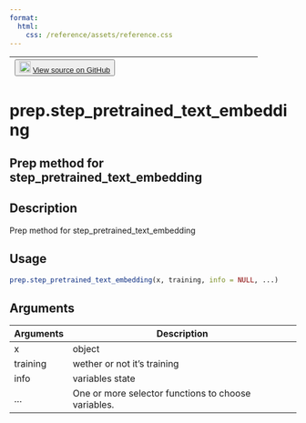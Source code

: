 ```yaml
---
format:
  html:
    css: /reference/assets/reference.css
---
```


| <button class="button"> ![](/reference/assets/GitHub-Mark-32px.png){width="20"} [View source on GitHub](https://github.com/rstudio/tfhub//blob/main/R/recipe.R#L89) </button> |
|:------------------------------:|:--------------------------------------:|

# prep.step_pretrained_text_embedding

## Prep method for step_pretrained_text_embedding

## Description
Prep method for step_pretrained_text_embedding 


## Usage
```r
prep.step_pretrained_text_embedding(x, training, info = NULL, ...) 
```

## Arguments
|Arguments|Description|
|---|---|
| x | object |
| training | wether or not it's training |
| info | variables state |
| ... | One or more selector functions to choose variables. |







